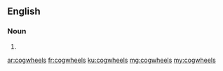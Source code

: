 {{also|cog wheels}}
==English==

===Noun===
{{head|en|noun plural form}}

# {{plural of|cogwheel|lang=en}}

[[ar:cogwheels]]
[[fr:cogwheels]]
[[ku:cogwheels]]
[[mg:cogwheels]]
[[my:cogwheels]]
